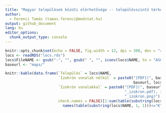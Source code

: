 ```yaml
---
title: "Magyar települések közúti elérhetősége -- településszintű térképek (A-K)"
author:
  - Ferenci Tamás (tamas.ferenci@medstat.hu)
output: github_document
lang: hu
editor_options:
  chunk_output_type: console
---
```


```r
knitr::opts_chunk$set(echo = FALSE, fig.width = 12, dpi = 300, dev = "ragg_png")
locs <- readRDS("locs.rds")
locs$FileNAME <- gsub("-", "", gsub(" ", "", iconv(locs$NAME, to = "ASCII//TRANSLIT")))
baseurl <- "maps/"
```

```r
knitr::kable(data.frame(`Település` = locs$NAME,
                        `Izokrón vonalak nélkül` = paste0("[PDF](", baseurl, locs$FileNAME, ".pdf), [PNG](",
                                                          baseurl, locs$FileNAME, ".png)"),
                        `Izokrón vonalakkal` = paste0("[PDF](", baseurl, locs$FileNAME,
                                                      "_izokron.pdf), [PNG](", baseurl, locs$FileNAME,
                                                      "_izokron.png)"),
                        check.names = FALSE)[1:sum(table(substring(locs$NAME, 1, 1))[
                          names(table(substring(locs$NAME, 1, 1)))<="K"]),])
```